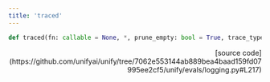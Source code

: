 ```yaml
---
title: 'traced'
---
```


```python
def traced(fn: callable = None, *, prune_empty: bool = True, trace_type: str = "span"):
```

<p align="right">[source code](https://github.com/unifyai/unify/tree/7062e553144ab889bea4baad159fd07995ee2cf5/unify/evals/logging.py#L217)</p>


